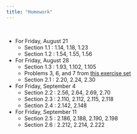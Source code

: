 ```yaml
---
title: "Homework"
---
```


<br>

- For Friday, August 21
  - Section 1.1 : 1.14, 1.18, 1.23 
  - Section 1.2 : 1.54, 1.55, 1.56
- For Friday, August 28
  - Section 1.3 : 1.93, 1.102, 1.105
  - Problems 3, 6, and 7 from [this exercise set](homework/exerciseA.pdf) 
  - Section 2.1 : 2.20, 2.24, 2.30
- For Friday, September 4
  - Section 2.2 : 2.56, 2.64, 2.69, 2.70
  - Section 2.3 : 2.110, 2.112, 2.115, 2.118
  - Section 2.4 : 2.142, 2.148
- For Friday, September 11
  - Section 2.5 : 2.186, 2.188, 2.190, 2.198
  - Section 2.6 : 2.212, 2.214, 2.222
